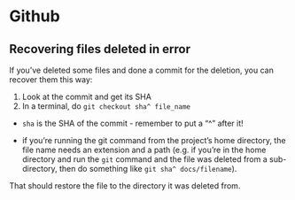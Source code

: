 # Github

## Recovering files deleted in error

If you've deleted some files and done a commit for the deletion, you can recover them this way:

1. Look at the commit and get its SHA
2. In a terminal, do `git checkout sha^ file_name`

- `sha` is the SHA of the commit - remember to put a "^" after it!

- if you're running the git command from the project's home directory, the file name needs an extension and a path (e.g. if you're in the home directory and run the `git` command and the file was deleted from a sub-directory, then do something like `git sha^ docs/filename`).

That should restore the file to the directory it was deleted from.



